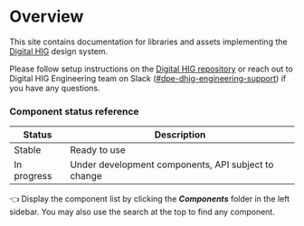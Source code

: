 
<Meta title="Digital HIG/Components/Overview" />

# Overview

This site contains documentation for libraries and assets implementing the [Digital HIG](https://iccc.autodesk.com/) design system.

Please follow setup instructions on the [Digital HIG repository](https://git.autodesk.com/dpe/iccc#setup) or reach out to Digital HIG Engineering team on Slack ([#dpe-dhig-engineering-support](https://autodesk.slack.com/archives/C022CNAL605)) if you have any questions.

### Component status reference

| Status      | Description                                         |
| ----------- | --------------------------------------------------- |
| Stable      | Ready to use                                        |
| In progress | Under development components, API subject to change |

👈 Display the component list by clicking the **_Components_** folder in the left sidebar. You may also use the search at the top to find any component.

<EngageWithUs />

